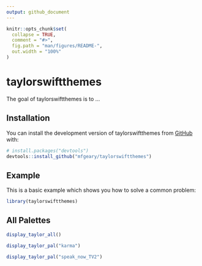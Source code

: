 ```yaml
---
output: github_document
---
```


<!-- README.md is generated from README.Rmd. Please edit that file -->

```r
knitr::opts_chunk$set(
  collapse = TRUE,
  comment = "#>",
  fig.path = "man/figures/README-",
  out.width = "100%"
)
```

# taylorswiftthemes

<!-- badges: start -->
<!-- badges: end -->

The goal of taylorswiftthemes is to ...

## Installation

You can install the development version of taylorswiftthemes from [GitHub](https://github.com/) with:

``` r
# install.packages("devtools")
devtools::install_github("mfgeary/taylorswiftthemes")
```
## Example

This is a basic example which shows you how to solve a common problem:

```r
library(taylorswiftthemes)
```

## All Palettes

```r
display_taylor_all()
```

```r
display_taylor_pal("karma")

display_taylor_pal("speak_now_TV2")
```

